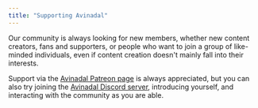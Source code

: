 ```yaml
---
title: "Supporting Avinadal"
---
```


Our community is always looking for new members, whether new content creators, fans and supporters, or people who want to join a group of like-minded individuals, even if content creation doesn't mainly fall into their interests.

Support via the [Avinadal Patreon page](https://www.patreon.com/c/Avinadal) is always appreciated, but you can also try joining the [Avinadal Discord server](https://discord.gg/avinadal), introducing yourself, and interacting with the community as you are able.